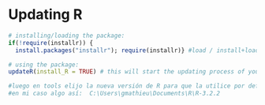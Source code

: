 # Updating R

```r
# installing/loading the package:
if(!require(installr)) {
  install.packages("installr"); require(installr)} #load / install+load installr

# using the package:
updateR(install_R = TRUE) # this will start the updating process of your R installation.  It will check for newer versions, and if one is available, will guide you through the decisions you'd need to make.

#luego en tools elijo la nueva versión de R para que la utilice por defecto
#en mi caso algo así:  C:\Users\gmathieu\Documents\R\R-3.2.2
```

